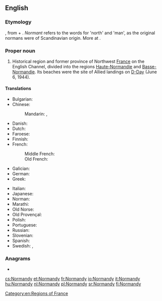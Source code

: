 ==English==
{{wikipedia}}

===Etymology===
{{etyl|fro|en}} {{term|Normendie|lang=fro}}, from {{term|normant|lang=fro}} + {{term|-ie|lang=fro}}. ''Normant'' refers to the {{etyl|gem|en}} words for 'north' and 'man', as the original normans were of Scandinavian origin. More at {{l|en|Norman}}.

===Proper noun===
{{en-proper noun}}

# {{label|en|historical}} Historical region and former province of Northwest [[France]] on the English Channel, divided into the regions [[Haute-Normandie]] and [[Basse-Normandie]]. Its beaches were the site of Allied landings on [[D-Day]] (June 6, 1944).

====Translations====
{{trans-top|region of France}}
* Bulgarian: {{t|bg|Нормандия|f|tr=Normándija|sc=Cyrl}}
* Chinese:
*: Mandarin: {{t|cmn|諾曼底|sc=Hani}}, {{t+|cmn|诺曼底|tr=Nuòmàndǐ|sc=Hani}}
* Danish: {{t|da|Normandiet}}
* Dutch: {{t|nl|normandie}}
* Faroese: {{t|fo|Norðmandíið|n}}
* Finnish: {{t|fi|Normandia}}
* French: {{t+|fr|Normandie|f}}
*: Middle French: {{t|frm|Normendie}}
*: Old French: {{t|fro|Normandie}}
* Galician: {{t|gl|Normandía|f}}
* German: {{t+|de|Normandie|f}}
* Greek: {{t|el|Νορμανδία|f|tr=Normandía|sc=Grek}}
{{trans-mid}}
* Italian: {{t+|it|Normandia|f}}
* Japanese: {{t|ja|ノルマンディー|tr=Norumandī|sc=Jpan}}
* Norman: {{t|nrf|Nouormandie|f}}
* Marathi: {{t|mr|नॉर्मंडी|tr=nǒrmaṃḍī|sc=Deva}}
* Old Norse: {{t|non|Norðmandí|n}}
* Old Provençal: {{t|pro|Normandia}}
* Polish: {{t+|pl|Normandia|f}}
* Portuguese: {{t+|pt|Normandia|f}}
* Russian: {{t+|ru|Нормандия|f|tr=Normándija|sc=Cyrl}}
* Slovenian: {{t|sl|Normandíja|f}}
* Spanish: {{t|es|Normandía|f}}
* Swedish: {{t+|sv|Normandie|n}}, {{t|sv|Normandiet|n}}
{{trans-bottom}}

===Anagrams===
* {{l|en|andronym}}

[[Category:en:Regions of France]]

[[cs:Normandy]]
[[et:Normandy]]
[[fr:Normandy]]
[[io:Normandy]]
[[it:Normandy]]
[[hu:Normandy]]
[[nl:Normandy]]
[[pl:Normandy]]
[[sr:Normandy]]
[[fi:Normandy]]